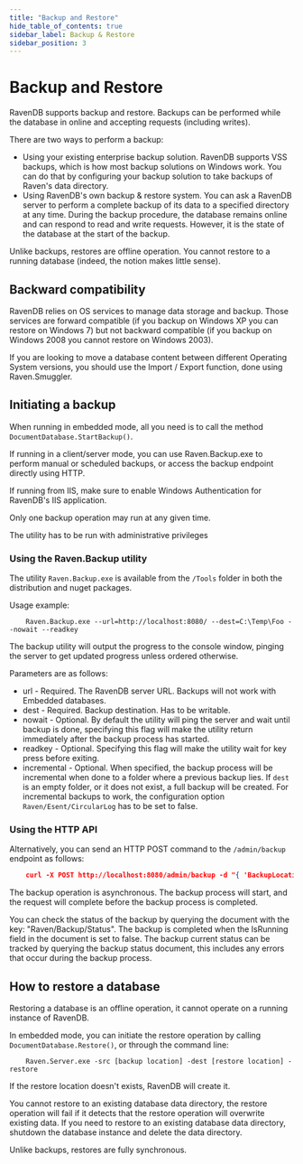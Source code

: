 ```yaml
---
title: "Backup and Restore"
hide_table_of_contents: true
sidebar_label: Backup & Restore
sidebar_position: 3
---
```



# Backup and Restore

RavenDB supports backup and restore. Backups can be performed while the database in online and accepting requests (including writes). 

There are two ways to perform a backup:

* Using your existing enterprise backup solution. RavenDB supports VSS backups, which is how most backup solutions on Windows work. You can do that by configuring your backup solution to take backups of Raven's data directory. 
* Using RavenDB's own backup & restore system. You can ask a RavenDB server to perform a complete backup of its data to a specified directory at any time. During the backup procedure, the database remains online and can respond to read and write requests. However, it is the state of the database at the start of the backup.

Unlike backups, restores are offline operation. You cannot restore to a running database (indeed, the notion makes little sense).

## Backward compatibility

RavenDB relies on OS services to manage data storage and backup. Those services are forward compatible (if you backup on Windows XP you can restore on Windows 7) but not  backward compatible (if you backup on Windows 2008 you cannot restore on Windows 2003).

If you are looking to move a database content between different Operating System versions, you should use the Import / Export function, done using Raven.Smuggler.

## Initiating a backup

When running in embedded mode, all you need is to call the method `DocumentDatabase.StartBackup()`.

If running in a client/server mode, you can use Raven.Backup.exe to perform manual or scheduled backups, or access the backup endpoint directly using HTTP.

If running from IIS, make sure to enable Windows Authentication for RavenDB's IIS application.

Only one backup operation may run at any given time.

<Admonition type="note" title="Note">
The utility has to be run with administrative privileges
</Admonition>

### Using the Raven.Backup utility

The utility `Raven.Backup.exe` is available from the `/Tools` folder in both the distribution and nuget packages.

Usage example:

```plain 
    Raven.Backup.exe --url=http://localhost:8080/ --dest=C:\Temp\Foo --nowait --readkey
```

The backup utility will output the progress to the console window, pinging the server to get updated progress unless ordered otherwise.

Parameters are as follows:

* url - Required. The RavenDB server URL. Backups will not work with Embedded databases.
* dest - Required. Backup destination. Has to be writable.
* nowait - Optional. By default the utility will ping the server and wait until backup is done, specifying this flag will make the utility return immediately after the backup process has started.
* readkey - Optional. Specifying this flag will make the utility wait for key press before exiting.
* incremental - Optional. When specified, the backup process will be incremental when done to a folder where a previous backup lies. If `dest` is an empty folder, or it does not exist, a full backup will be created. For incremental backups to work, the configuration option `Raven/Esent/CircularLog` has to be set to false.

### Using the HTTP API

Alternatively, you can send an HTTP POST command to the `/admin/backup` endpoint as follows:

```json 
    curl -X POST http://localhost:8080/admin/backup -d "{ 'BackupLocation': 'C:\\Backups\\2010-05-06' }"
```

The backup operation is asynchronous. The backup process will start, and the request will complete before the backup process is completed.

You can check the status of the backup by querying the document with the key: "Raven/Backup/Status". The backup is completed when the IsRunning field in the document is set to false. The backup current status can be tracked by querying the backup status document, this includes any errors that occur during the backup process.

## How to restore a database

Restoring a database is an offline operation, it cannot operate on a running instance of RavenDB.

In embedded mode, you can initiate the restore operation by calling `DocumentDatabase.Restore()`, or through the command line:

```plain 
    Raven.Server.exe -src [backup location] -dest [restore location] -restore
```
    
If the restore location doesn't exists, RavenDB will create it.

You cannot restore to an existing database data directory, the restore operation will fail if it detects that the restore operation will overwrite existing data. If you need to restore to an existing database data directory, shutdown the database instance and delete the data directory.

Unlike backups, restores are fully synchronous.

